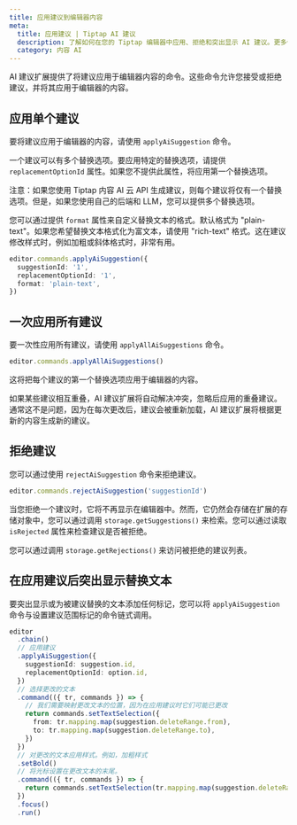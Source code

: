 ```yaml
---
title: 应用建议到编辑器内容
meta:
  title: 应用建议 | Tiptap AI 建议
  description: 了解如何在您的 Tiptap 编辑器中应用、拒绝和突出显示 AI 建议。更多信息请参见文档！
  category: 内容 AI
---
```


AI 建议扩展提供了将建议应用于编辑器内容的命令。这些命令允许您接受或拒绝建议，并将其应用于编辑器的内容。

## 应用单个建议

要将建议应用于编辑器的内容，请使用 `applyAiSuggestion` 命令。

一个建议可以有多个替换选项。要应用特定的替换选项，请提供 `replacementOptionId` 属性。如果您不提供此属性，将应用第一个替换选项。

注意：如果您使用 Tiptap 内容 AI 云 API 生成建议，则每个建议将仅有一个替换选项。但是，如果您使用自己的后端和 LLM，您可以提供多个替换选项。

您可以通过提供 `format` 属性来自定义替换文本的格式。默认格式为 "plain-text"。如果您希望替换文本格式化为富文本，请使用 "rich-text" 格式。这在建议修改样式时，例如加粗或斜体格式时，非常有用。

```ts
editor.commands.applyAiSuggestion({
  suggestionId: '1',
  replacementOptionId: '1',
  format: 'plain-text',
})
```

## 一次应用所有建议

要一次性应用所有建议，请使用 `applyAllAiSuggestions` 命令。

```ts
editor.commands.applyAllAiSuggestions()
```

这将把每个建议的第一个替换选项应用于编辑器的内容。

如果某些建议相互重叠，AI 建议扩展将自动解决冲突，忽略后应用的重叠建议。通常这不是问题，因为在每次更改后，建议会被重新加载，AI 建议扩展将根据更新的内容生成新的建议。

## 拒绝建议

您可以通过使用 `rejectAiSuggestion` 命令来拒绝建议。

```ts
editor.commands.rejectAiSuggestion('suggestionId')
```

当您拒绝一个建议时，它将不再显示在编辑器中。然而，它仍然会存储在扩展的存储对象中，您可以通过调用 `storage.getSuggestions()` 来检索。您可以通过读取 `isRejected` 属性来检查建议是否被拒绝。

您可以通过调用 `storage.getRejections()` 来访问被拒绝的建议列表。

## 在应用建议后突出显示替换文本

要突出显示或为被建议替换的文本添加任何标记，您可以将 `applyAiSuggestion` 命令与设置建议范围标记的命令链式调用。

```ts
editor
  .chain()
  // 应用建议
  .applyAiSuggestion({
    suggestionId: suggestion.id,
    replacementOptionId: option.id,
  })
  // 选择更改的文本
  .command(({ tr, commands }) => {
    // 我们需要映射更改文本的位置，因为在应用建议时它们可能已更改
    return commands.setTextSelection({
      from: tr.mapping.map(suggestion.deleteRange.from),
      to: tr.mapping.map(suggestion.deleteRange.to),
    })
  })
  // 对更改的文本应用样式。例如，加粗样式
  .setBold()
  // 将光标设置在更改文本的末尾。
  .command(({ tr, commands }) => {
    return commands.setTextSelection(tr.mapping.map(suggestion.deleteRange.to))
  })
  .focus()
  .run()
```